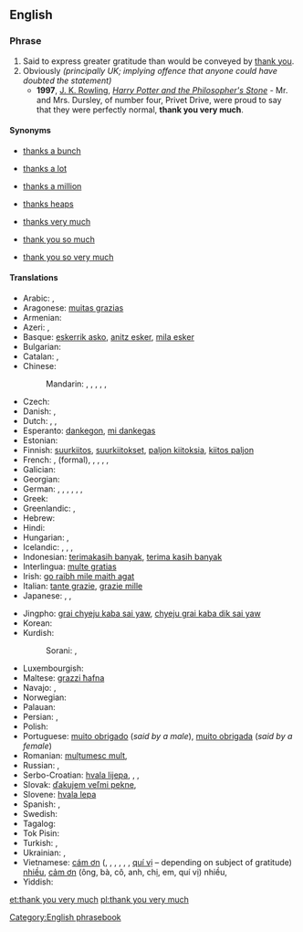 {{also|thankyouverymuch}}
==English==

===Phrase===
{{head|en|phrase|head=[[thank you]] [[very]] [[much]]}}

# Said to express greater gratitude than would be conveyed by [[thank you]].
# Obviously ''(principally UK; implying offence that anyone could have doubted the statement)''
#* '''1997''', [[w:J. K. Rowling|J. K. Rowling]], ''[[w:Harry Potter and the Philosopher's Stone|Harry Potter and the Philosopher's Stone]]'' - Mr. and Mrs. Dursley, of number four, Privet Drive, were proud to say that they were perfectly normal, '''thank you very much'''.

====Synonyms====
* {{sense|gratitude}} [[thanks a bunch]]
* {{sense|gratitude}} [[thanks a lot]]
* {{sense|gratitude}} [[thanks a million]]
* {{sense|gratitude}} [[thanks heaps]]
* {{sense|gratitude}} [[thanks very much]]
* {{sense|gratitude}} [[thank you so much]]
* {{sense|gratitude}} [[thank you so very much]]

====Translations====
{{trans-top|greater gratitude than thank you}}
* Arabic: {{t-|ar|شكرا جزيلا|alt=شكرًا جزيلاً!|tr=shúkran jaziilan!}}, {{t-|ar|ألف شكر|alt=ألف شكر!|tr='alf shukr!}}
* Aragonese: [[muitas grazias]]
* Armenian: {{t-|hy|շատ շնորհակալություն|tr=šat šnorhakalutʿyun|sc=Armn}}
* Azeri: {{t-|az|çox sağolun|alt=çox sağolun!|p}}, {{t-|az|çox sağol|alt=çox sağol!}}
* Basque: [[eskerrik asko]], [[anitz esker]], [[mila esker]]
* Bulgarian: {{t-|bg|благодаря много|tr=blagodarjá mnógo}}
* Catalan: {{t-|ca|moltes gràcies}}, {{t-|ca|moltes mercès}}
* Chinese:
*: Mandarin: {{t|cmn|非常感謝|alt=非常感謝!|sc=Hani}}, {{t|cmn|非常感谢|alt=非常感谢!|tr=fēicháng gǎnxiè!|sc=Hani}}, {{t-|cmn|多謝|alt=多謝!|sc=Hani}}, {{t-|cmn|多谢|alt=多谢!|tr=duōxiè!|sc=Hani}}, {{t|cmn|衷心感謝|sc=Hani}}, {{t|cmn|衷心感谢|tr=zhōngxīn gǎnxiè|sc=Hani}}
* Czech: {{t-|cs|děkuji mnohokrát}}
* Danish: {{t-|da|mange tak}}, {{t-|da|tusind tak}}
* Dutch: {{qualifier|formal}} {{t-|nl|dank u wel}}, {{qualifier|informal}} {{t-|nl|dank je wel}}, {{t-|nl|vriendelijk bedankt}}
* Esperanto: [[dankegon]], [[mi dankegas]]
* Estonian: {{t-|et|tänan väga}}
* Finnish: [[suurkiitos]], [[suurkiitokset]], [[paljon kiitoksia]], [[kiitos paljon]]
* French: {{t-|fr|merci beaucoup}}, {{t-|fr|vous remercie beaucoup}}(formal), {{t-|fr|merci mille fois}}, {{t-|fr|merci infiniment}}, {{t-|fr|merci bien}}, {{t-|fr|mille mercis}}, {{t-|fr|grand merci}}
* Galician: {{t-|gl|moitas grazas}}
* Georgian: {{t-|ka|დიდი მადლობა|sc=Geor|tr=didi madloba}}
* German: {{t-|de|danke schön}}, {{t-|de|innigsten Dank}}, {{t-|de|schönen Dank}}, {{t-|de|danke sehr}}, {{t-|de|vielen Dank}}, {{t-|de|tausend Dank}}, {{t-|de|danke vielmals}}
* Greek: {{t-|el|ευχαριστώ πολύ|tr=evkharistó polí}}
* Greenlandic: {{t-|kl|qujanarsuaq}}, {{t-|kl|qujanarujussuaq}}
* Hebrew: {{t-|he|תודה רבה|tr=todá rabá}}
* Hindi: {{t-|hi|बहुत बहुत धन्यवाद|tr=bahut bahut dhan'yavād|sc=Deva}}
* Hungarian: {{t-|hu|köszönöm szépen}}, {{t-|hu|nagyon szépen köszönöm}}
* Icelandic: {{t+|is|þakka þér fyrir}}, {{t-|is|þakka þér kærlega fyrir}}, {{t+|is|takk fyrir}}, {{t+|is|kærar þakkir|f|p}}
* Indonesian: [[terimakasih banyak]], [[terima kasih banyak]]
* Interlingua: [[multe gratias]]
* Irish: [[go raibh mile maith agat]]
* Italian: [[tante grazie]], [[grazie mille]]
* Japanese: {{t-|ja|どうもありがとうございます|tr=dōmo arigatō gozaimasu}}, {{t-|ja|どうもありがとうございました|tr=dōmo arigatō gozaimashita}}, {{t-|ja|どうもすみませんでした|tr=dōmo sumimasen deshita}}
{{trans-mid}}
* Jingpho: [[grai chyeju kaba sai yaw]], [[chyeju grai kaba dik sai yaw]]
* Korean: {{t-|ko|감사드립니다|tr=gamsateurimnida|sc=Hang}}
* Kurdish:
*: Sorani: {{t|ku|زۆر سوپاس|tr=zor sopas|sc=ku-Arab}}, {{t|ku|زۆر مه‌منوون|tr=sor mamnun|sc=ku-Arab}}
* Luxembourgish: {{t-|lb|villmools Merci}}
* Maltese: [[grazzi ħafna]]
* Navajo: {{tø|nv|tʼáá íiyisíí ahéheeʼ}}, {{tø|nv|tʼáá íiyisíí ahéheeʼ, nitsaago}}
* Norwegian: {{t-|no|mange takk}}
* Palauan: {{tø|pau|meral ma sulang}}
* Persian: {{t-|fa|خیلی ممنون|tr=xeyli mamnun|sc=fa-Arab}}, {{t-|fa|خیلی متشکرم|tr=xeyli motešakeram|sc=fa-Arab}}
* Polish: {{t+|pl|dziękuję bardzo}}
* Portuguese: [[muito obrigado]] (''said by a male''), [[muito obrigada]] (''said by a female'')
* Romanian: [[mulțumesc mult]], {{t-|ro|mulțumesc foarte mult|alt=mulțumesc foarte mult!}}
* Russian: {{t-|ru|большое спасибо|alt=большое спасибо!|tr=bol’šóje spasíbo!}}, {{t-|ru|благодарю|alt=благодарю!|tr=blagodarjú!}}
* Serbo-Croatian: [[hvala lijepa]], {{qualifier|very formal, can also be used provokingly with sarcasm}} {{t-|sh|hvala najljepša}}, {{qualifier|adressing a person formally with respect}} {{t-|sh|najljepša Vam hvala}}, {{t-|sh|uistinu Vam mnogo hvala}}
* Slovak: [[ďakujem veľmi pekne]], {{t-|sk|díky moc}}
* Slovene: [[hvala lepa]]
* Spanish: {{t-|es|muchas gracias}}, {{t-|es|muchísimas gracias}}
* Swedish: {{t-|sv|tack så mycket}}
* Tagalog: {{qualifier|literally}} {{t-|tl|maraming salamat}}
* Tok Pisin: {{t-|tpi|tenkyu tru}}
* Turkish: {{t-|tr|çok teşekkürler}}, {{t-|tr|çok teşekkür ederim}}
* Ukrainian: {{t-|uk|велике спасибі|alt=велике спасибі!|tr=velýke spasýbi!}},  {{t-|uk|щиро дякую|tr=ščýro djákuju}}
* Vietnamese: [[cám ơn]] ({{l|vi|ông}}, {{l|vi|bà}}, {{l|vi|cô}}, {{l|vi|anh}}, {{l|vi|chị}}, {{l|vi|em}}, [[quí vị]] – depending on subject of gratitude) [[nhiều]], [[cảm ơn]] (ông, bà, cô, anh, chị, em, quí vị) nhiều, {{t-|vi|cám ơn rất nhiều}}
* Yiddish: {{t-|yi|אַ שיינעם דאַנק|tr=a sheynem dank}}
{{trans-bottom}}

[[Category:English phrasebook]]

[[et:thank you very much]]
[[pl:thank you very much]]